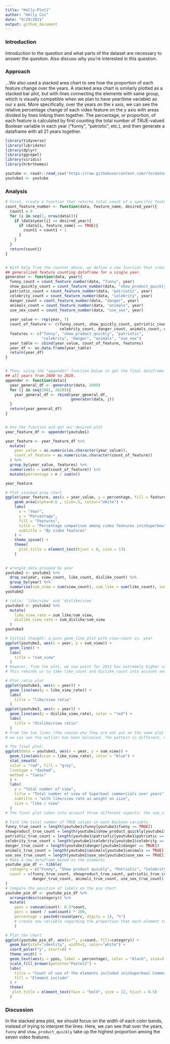 ```yaml
---
title: "Holly-Plot1"
author: "Holly Cui"
date: "9/29/2021"
output: github_document
---
```

### Introduction
Introduction to the question and what parts of the dataset are necessary to answer the question. Also discuss why you’re interested in this question.

### Approach 
...We also used a stacked area chart to see how the proportion of each feature change
over the years. A stacked area chart is similarly plotted as a stacked bar plot, but with
lines connecting the elements with same group, which is visually compatible when we plan to 
have year(time variable) as our x axis. More specifically, over the years on the x axis, we 
can see the relative percentage change of each video feature on the y axis with areas divided 
by lines linking them together. The percentage, or proportion, of each feature is calculated
by first counting the total number of TRUE-valued Boolean variable in each year ("funny", 
"patriotic", etc.), and then generate a dataframe with all 21 years together. 


```r
library(tidyverse)
library(lubridate)
library(dplyr)
library(ggrepel)
library(viridis)
library(hrbrthemes)

youtube <- readr::read_csv('https://raw.githubusercontent.com/rfordatascience/tidytuesday/master/data/2021/2021-03-02/youtube.csv', show_col_types = FALSE)
youtube1 <- youtube
```

### Analysis
```r
# First, create a function that returns total count of a specific feature in one year.
count_feature_number <- function(data, feature_name, desired_year){
  count1 = 0
  for (i in seq(1, nrow(data))){
    if (data$year[i] == desired_year){
      if (data[i, feature_name] == TRUE){
        count1 = count1 + 1
      }
    }
  }
  return(count1)
}


# With help from the counter above, we define a new function that creates a 
## generalized feature counting dataframe for a single year.
generator <- function(data, year){
  funny_count = count_feature_number(data, "funny", year) 
  show_quickly_count = count_feature_number(data, "show_product_quickly", year)
  patriotic_count = count_feature_number(data, "patriotic", year)
  celebrity_count = count_feature_number(data, "celebrity", year)
  danger_count = count_feature_number(data, "danger", year)
  animals_count = count_feature_number(data, "animals", year)
  use_sex_count = count_feature_number(data, "use_sex", year)
  
  year_value <- rep(year, 7)
  count_of_feature <- c(funny_count, show_quickly_count, patriotic_count, 
                        celebrity_count, danger_count, animals_count, use_sex_count)
  features <- c("funny", "show_product_quickly", "patriotic", 
                "celebrity", "danger", "animals", "use_sex")
  year_table <- cbind(year_value, count_of_feature, features)
  year_df <- as.data.frame(year_table)
  return(year_df)
}


# Then, using the "appender" function below to get the final dataframe for 
## all years from 2000 to 2020. 
appender <- function(data){
  year_general_df <- generator(data, 2000)
  for (j in seq(2001, 2020)){
    year_general_df <- rbind(year_general_df, 
                             generator(data, j))
  }
  return(year_general_df)
}


# Use the function and get our desired plot
year_feature_df <- appender(youtube1)

year_feature <- year_feature_df %>%
  mutate(
    year_value = as.numeric(as.character(year_value)),
    count_of_feature = as.numeric(as.character(count_of_feature))
  ) %>%
  group_by(year_value, features) %>%
  summarise(n = sum(count_of_feature)) %>%
  mutate(percentage = n / sum(n))

year_feature

# Plot stacked area chart
ggplot(year_feature, aes(x = year_value, y = percentage, fill = features)) + 
    geom_area(alpha=0.6 , size=.5, colour="white") +
    labs(
      x = "Year", 
      y = "Percentage", 
      fill = "Features",
      title = "Percentage comparison among video features in\nSuperbowl commercials over years (2000~2020)",
      subtitle = "By video features"
    ) + 
    theme_ipsum() +
    theme(
      plot.title = element_text(hjust = 0, size = 13)
    )
  


```


```r
# wrangle data grouped by year
youtube2 <- youtube1 %>%
  drop_na(year, view_count, like_count, dislike_count) %>%
  group_by(year) %>%
  summarise(sum_view = sum(view_count), sum_like = sum(like_count), sum_dislike = sum(dislike_count))
youtube2

# ratio: `like/view` and `dislike/view`
youtube3 <- youtube2 %>%
  mutate(
    like_view_rate = sum_like/sum_view, 
    dislike_view_rate = sum_dislike/sum_view
  )
youtube3

# Initial thought: a pure geom_line plot with view-count vs. year
ggplot(youtube3, aes(x = year, y = sum_view)) +
  geom_line() + 
  labs(
    title = "sum_view"
  )
# However, from the plot, we saw point for 2012 has extremely higher value than points for other years. 
# This reminds us to take like_count and dislike_count into account and average on the total view count to see if the "outlier" can be balanced. 

# Plot ratio plot
ggplot(youtube3, aes(x = year)) +
  geom_line(aes(y = like_view_rate)) +
  labs(
    title = "like/view ratio"
  )
ggplot(youtube3, aes(x = year)) +
  geom_line(aes(y = dislike_view_rate), color = "red") +
  labs(
    title = "dislike/view ratio"
  )
# From the two lines (the reason why they are not put on the same plot is because of different scale of y axis), 
# we can see the outlier has been balanced. The pattern is different, which should be taken into account. 

# The final plot: 
ggplot(data = youtube3, aes(x = year, y = sum_view)) +
  geom_line(aes(size = like_view_rate), color = "blue") +
  stat_smooth(
  color = "red", fill = "grey",
  linetype = "dashed",
  method = "loess"
  ) +
  labs(
    y = "Total number of view",
    title = "Total number of view of Superbowl commercials over years",
    subtitle = "with like/view rate as weight on size",
    size = "like / view"
  )
# The final plot takes into account three different aspects: the sum_view over years, sum of like count averaged on total view count, and the regression smoothed line with confidence interval. 

```




```r
# Find the total number of TRUE values in each Boolean variable
funny_true_count = length(youtube1$funny[youtube1$funny == TRUE])
showproduct_true_count = length(youtube1$show_product_quickly[youtube1$show_product_quickly == TRUE])
patriotic_true_count = length(youtube1$patriotic[youtube1$patriotic == TRUE])
celebrity_true_count = length(youtube1$celebrity[youtube1$celebrity == TRUE])
danger_true_count = length(youtube1$danger[youtube1$danger == TRUE])
animals_true_count = length(youtube1$animals[youtube1$animals == TRUE])
use_sex_true_count = length(youtube1$use_sex[youtube1$use_sex == TRUE])
# Make a new dataframe based on the elements
youtube_pie_df <- tibble(
  category = c("Funny", "Show product quickly", "Patriotic", "Celebrity", "Danger", "Animals", "Use sex"),
  count = c(funny_true_count, showproduct_true_count, patriotic_true_count, celebrity_true_count, 
            danger_true_count, animals_true_count, use_sex_true_count)
)
# Compute the position of labels on the pie chart
youtube_pie_df <- youtube_pie_df %>% 
  arrange(desc(category)) %>%
  mutate(
    ypos = cumsum(count)- 0.5*count, 
    perc = count / sum(count) * 100, 
    percentage = paste0(round(perc, digits = 1), "%") 
    # create new variable regarding the proportion that each element takes up among total
    ) 

# Plot the chart
ggplot(youtube_pie_df, aes(x="", y=count, fill=category)) +
  geom_bar(stat="identity", width=1, color="white") +
  coord_polar("y", start=0) +
  theme_void() +
  geom_text(aes(y = ypos, label = percentage), color = "black", size=3.5) +
  scale_fill_brewer(palette="Pastel2") +
  labs(
    title = "Count of use of the elements included in\nSuperbowl Commercials", 
    fill = "Element include"
  ) +
  theme(
   plot.title = element_text(face = "bold", size = 12, hjust = 0.5)
  )
```

### Discussion
In the stacked area plot, we should focus on the width of each color bands, instead
of trying to interpret the lines. Here, we can see that over the years, `funny` and 
`show_product_quickly` take up the highest proportion among the seven video features.































